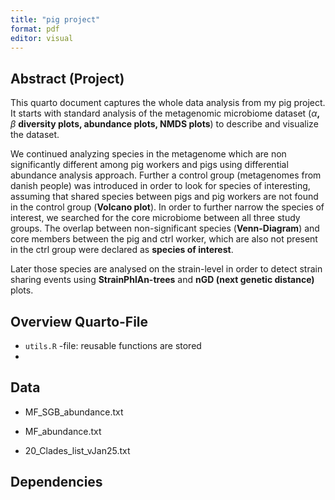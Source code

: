 ```yaml
---
title: "pig project"
format: pdf
editor: visual
---
```


## Abstract (Project)

This quarto document captures the whole data analysis from my pig project. It starts with standard analysis of the metagenomic microbiome dataset ($\alpha$**,** $\beta$ **diversity plots, abundance plots, NMDS plots**) to describe and visualize the dataset.

We continued analyzing species in the metagenome which are non significantly different among pig workers and pigs using differential abundance analysis approach. Further a control group (metagenomes from danish people) was introduced in order to look for species of interesting, assuming that shared species between pigs and pig workers are not found in the control group (**Volcano plot**). In order to further narrow the species of interest, we searched for the core microbiome between all three study groups. The overlap between non-significant species (**Venn-Diagram**) and core members between the pig and ctrl worker, which are also not present in the ctrl group were declared as **species of interest**.

Later those species are analysed on the strain-level in order to detect strain sharing events using **StrainPhlAn-trees** and **nGD (next genetic distance)** plots.

## Overview Quarto-File

-   `utils.R` -file: reusable functions are stored
-   

## Data

-   MF_SGB_abundance.txt

-   MF_abundance.txt

-   20_Clades_list_vJan25.txt

## Dependencies
